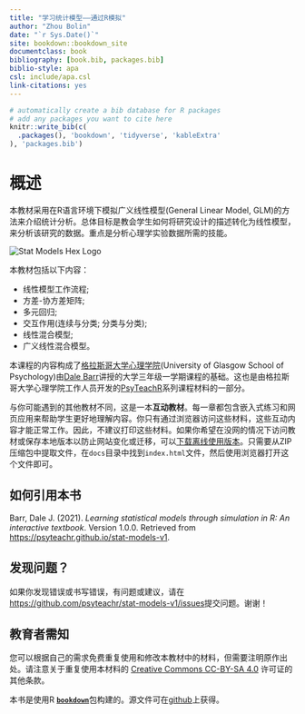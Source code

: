 ```yaml
---
title: "学习统计模型——通过R模拟"
author: "Zhou Bolin"
date: "`r Sys.Date()`"
site: bookdown::bookdown_site
documentclass: book
bibliography: [book.bib, packages.bib]
biblio-style: apa
csl: include/apa.csl
link-citations: yes
---
```


```r
# automatically create a bib database for R packages
# add any packages you want to cite here
knitr::write_bib(c(
  .packages(), 'bookdown', 'tidyverse', 'kableExtra'
), 'packages.bib')
```

# 概述 {-}

本教材采用在R语言环境下模拟广义线性模型(General Linear Model, GLM)的方法来介绍统计分析。总体目标是教会学生如何将研究设计的描述转化为线性模型，来分析该研究的数据。重点是分析心理学实验数据所需的技能。

<div class="small_right"><img src="images/logos/logo.png" 
     alt="Stat Models Hex Logo" /></div>

本教材包括以下内容：

* 线性模型工作流程;
* 方差-协方差矩阵;
* 多元回归;
* 交互作用(连续与分类; 分类与分类);
* 线性混合模型;
* 广义线性混合模型。

本课程的内容构成了[格拉斯哥大学心理学院](https://www.gla.ac.uk/schools/psychologyneuroscience/)(University of Glasgow School of Psychology)由[Dale Barr](https://www.gla.ac.uk/schools/psychologyneuroscience/staff/dalebarr/)讲授的大学三年级一学期课程的基础。这也是由格拉斯哥大学心理学院工作人员开发的[PsyTeachR](https://psyteachr.github.io/)系列课程材料的一部分。

与你可能遇到的其他教材不同，这是一本**互动教材**。每一章都包含嵌入式练习和网页应用来帮助学生更好地理解内容。你只有通过浏览器访问这些材料，这些互动内容才能正常工作。因此，不建议打印这些材料。如果你希望在没网的情况下访问教材或保存本地版本以防止网站变化或迁移，可以[下载离线使用版本](https://psyteachr.github.io/stat-models-v1/offline-textbook.zip)。只需要从ZIP压缩包中提取文件，在`docs`目录中找到`index.html`文件，然后使用浏览器打开这个文件即可。

## 如何引用本书 {-}

Barr, Dale J. (2021). *Learning statistical models through simulation in R: An interactive textbook*. Version 1.0.0. Retrieved from <https://psyteachr.github.io/stat-models-v1>.

## 发现问题？ {-}

如果你发现错误或书写错误，有问题或建议，请在<https://github.com/psyteachr/stat-models-v1/issues>提交问题。谢谢！

## 教育者需知 {-}

您可以根据自己的需求免费重复使用和修改本教材中的材料，但需要注明原作出处。请注意关于重复使用本材料的 [Creative Commons CC-BY-SA 4.0](https://creativecommons.org/licenses/by-sa/4.0/) 许可证的其他条款。

本书是使用R [**`bookdown`**](https://bookdown.org)包构建的。源文件可在[github](https://github.com/psyteachr/stat-models-v1)上获得。